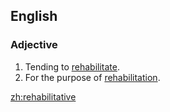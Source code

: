 ==English==
===Adjective===
{{en-adj}}
# Tending to [[rehabilitate]].
# For the purpose of [[rehabilitation]].

[[zh:rehabilitative]]